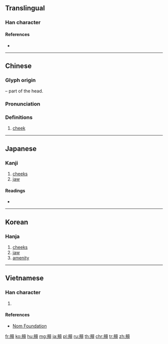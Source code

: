{{character info/new}}
{{also|頬|颊}}
==Translingual==
{{Han simplified forms|頰|頬|颊}}

===Han character===
{{Han char|rn=181|rad=頁|as=07|sn=16|four=41086|canj=KOMBC|ids=⿰夾頁}}

====References====
* {{Han ref|kx=1404.270|dkj=43496|dj=1922.010|hdz=74373.050|uh=9830|ud=38960|bh=C055|bd=49237}}

----

==Chinese==
{{zh-forms|s=颊}}

===Glyph origin===
{{Han etym}}
{{Han compound|夾|頁|t2=head|ls=psc|c1=p|c2=s}} – part of the head.

===Pronunciation===
{{zh-pron
|m=jiá
|c=gaap3,haap3
|mc=y
|oc=y
|ma=
|cat=n
}}

===Definitions===
{{zh-hanzi}}

# {{lb|zh|anatomy}} [[cheek]]

----

==Japanese==

===Kanji===
{{ja-kanji|grade=uc|rs=頁07|style=ky|shin=頬}}

# [[cheeks]]
# [[jaw]]

====Readings====
* {{ja-readings|on=[[きょう]] (kyō)|kun=[[ほお]] (hoo)}}

----

==Korean==

===Hanja===
{{ko-hanja|hangeul=협|eumhun=|rv=hyeop|mr=hyŏp|y=hyep}}

# [[cheeks]]
# [[jaw]]
# [[amenity]]

----

==Vietnamese==

===Han character===
{{vi-readings|rs=頁07|hanviet=giáp}}

# {{defn|lang=vi|sort=頁07}}

====References====
* [http://nomfoundation.org/common/nom_details.php?codepoint=9830 Nom Foundation]

[[fr:頰]]
[[ko:頰]]
[[hu:頰]]
[[mg:頰]]
[[ja:頰]]
[[pl:頰]]
[[ru:頰]]
[[th:頰]]
[[chr:頰]]
[[tr:頰]]
[[zh:頰]]